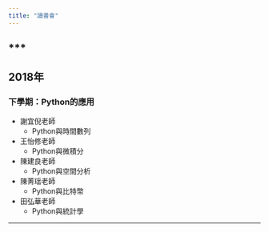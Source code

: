 ```yaml
---
title: "讀書會"
---
```


***
---

## 2018年

### 下學期：Python的應用

- 謝宜倪老師
    - Python與時間數列
    
- 王怡修老師
    - Python與微積分
    
- 陳建良老師
    - Python與空間分析
    
- 陳菁瑶老師
    - Python與比特幣

- 田弘華老師
    - Python與統計學 

---
